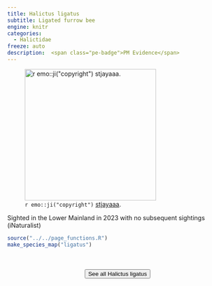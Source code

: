 ```yaml
---
title: Halictus ligatus
subtitle: Ligated furrow bee
engine: knitr
categories:
  - Halictidae
freeze: auto
description:  <span class="pe-badge">PM Evidence</span>
---
```

![`r emo::ji("copyright")` [stjayaaa ](https://www.inaturalist.org/photos/318279778).](https://inaturalist-open-data.s3.amazonaws.com/photos/318279778/medium.jpg){height=300}

Sighted in the Lower Mainland in 2023 with no subsequent sightings (iNaturalist)



```r
source("../../page_functions.R")
make_species_map("ligatus")
```
<br><br>
<center>


<a href="https://inaturalist.ca/observations?place_id=7085&quality_grade=research&subview=map&taxon_id=154298"><button type="button" class="btn btn-secondary">See all Halictus ligatus <i class="fa-solid fa-arrow-up-right-from-square"></i> </button></a>
</center>
